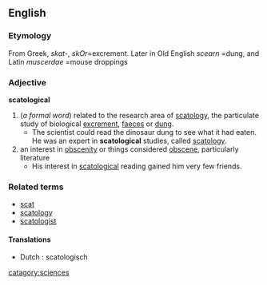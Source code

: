 ==English==

===Etymology===
From Greek, ''skat-'', ''skOr''=excrement. Later in Old English ''scearn'' =dung, and Latin ''muscerdae'' =mouse droppings 

===Adjective===
'''scatological'''
# (''a formal word'') related to the research area of [[scatology]], the particulate study of biological [[excrement]], [[faeces]] or [[dung]].
#* The scientist could read the dinosaur dung to see what it had eaten. He was an expert in '''scatological''' studies, called [[scatology]].
# an interest in [[obscenity]] or things considered [[obscene]], particularly literature
#* His interest in [[scatological]] reading gained him very few friends.

===Related terms===
*[[scat]]
*[[scatology]]
*[[scatologist]]

====Translations====
*Dutch : scatologisch

[[catagory:sciences]]